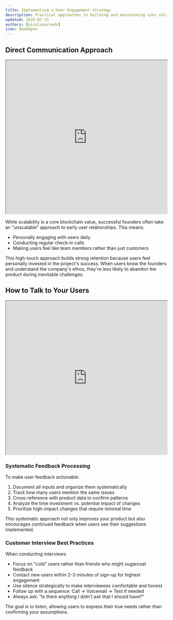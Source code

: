 ```yaml
---
title: Implementing a User Engagement Strategy
description: Practical approaches to building and maintaining user relationships
updated: 2025-07-31
authors: [nicolasarnedo]
icon: BookOpen
---
```


## Direct Communication Approach

<div style={{ margin: '2rem 0' }}>
  <iframe 
    src="https://drive.google.com/file/d/1cLL53gG6e1cRfSs_4L-KDICm0aO2clXN/preview" 
    width="100%" 
    height="480" 
    allow="autoplay"
    style={{ border: 'none', borderRadius: '8px' }}
  ></iframe>
</div> 

While scalability is a core blockchain value, successful founders often take an "unscalable" approach to early user relationships. This means:

- Personally engaging with users daily 
- Conducting regular check-in calls 
- Making users feel like team members rather than just customers

This high-touch approach builds strong retention because users feel personally invested in the project's success. When users know the founders and understand the company's ethos, they're less likely to abandon the product during inevitable challenges.

## How to Talk to Your Users

<div style={{ margin: '2rem 0' }}>
  <iframe 
    src="https://drive.google.com/file/d/1HeiiIY0awSg32oSCe61GPqibRnkZbU9O/preview" 
    width="100%" 
    height="480" 
    allow="autoplay"
    style={{ border: 'none', borderRadius: '8px' }}
  ></iframe>
</div> 

### Systematic Feedback Processing

To make user feedback actionable:

1. Document all inputs and organize them systematically
2. Track how many users mention the same issues
3. Cross-reference with product data to confirm patterns
4. Analyze the time investment vs. potential impact of changes
5. Prioritize high-impact changes that require minimal time

This systematic approach not only improves your product but also encourages continued feedback when users see their suggestions implemented.

### Customer Interview Best Practices

When conducting interviews:
- Focus on "cold" users rather than friends who might sugarcoat feedback
- Contact new users within 2-3 minutes of sign-up for highest engagement
- Use silence strategically to make interviewees comfortable and honest
- Follow up with a sequence: Call → Voicemail → Text if needed
- Always ask: "Is there anything I didn't ask that I should have?"

The goal is to listen, allowing users to express their true needs rather than confirming your assumptions.
